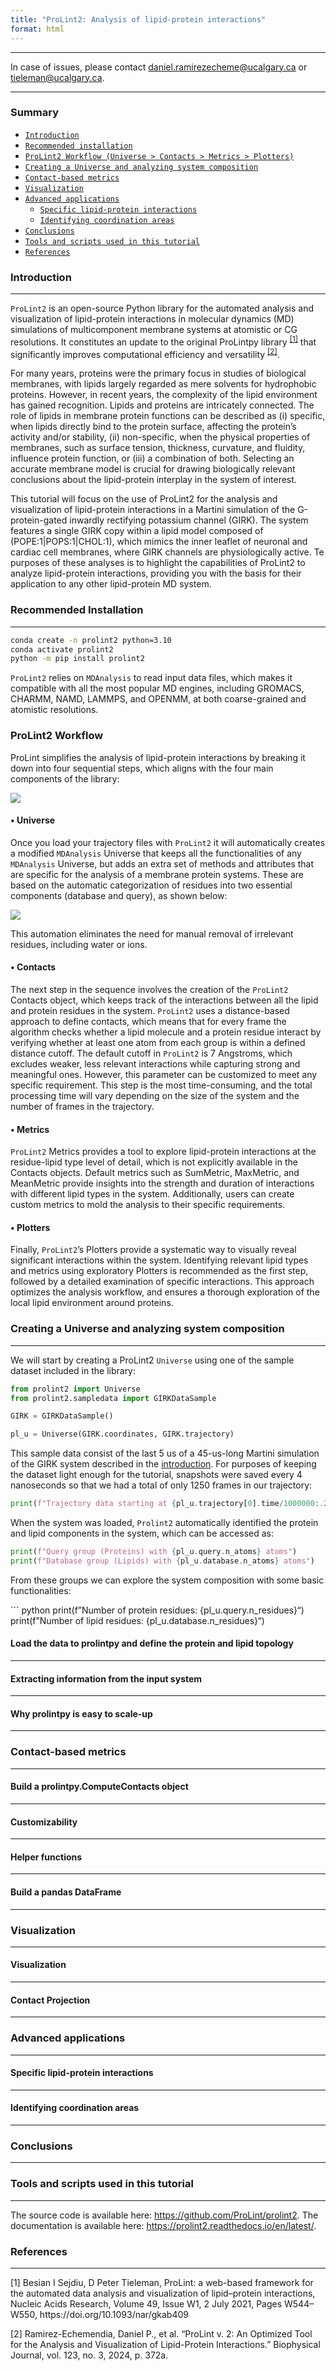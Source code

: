 ```yaml
---
title: "ProLint2: Analysis of lipid-protein interactions"
format: html
---
```


<hr>
In case of issues, please contact [daniel.ramirezecheme@ucalgary.ca](mailto: daniel.ramirezecheme@ucalgary.ca) or [tieleman@ucalgary.ca](mailto: tieleman@ucalgary.ca).
<hr>

### Summary
- [`Introduction`](#introduction)
- [`Recommended installation`](#recommended-installation)
- [`ProLint2 Workflow (Universe > Contacts > Metrics > Plotters)`](#prolint2-workflow)
- [`Creating a Universe and analyzing system composition`](#creating-a-universe-and-analyzing-system-composition)
- [`Contact-based metrics`](#contact-based-metrics)
- [`Visualization`](#visualization)
- [`Advanced applications`](#advanced-applications)
    - [`Specific lipid-protein interactions`](#specific-lipid-protein-interactions)
    - [`Identifying coordination areas`](#identifying-coordination-areas)
- [`Conclusions`](#conclusions)
- [`Tools and scripts used in this tutorial`](#tools-and-scripts-used-in-this-tutorial)
- [`References`](#references)

### Introduction
<hr>
`ProLint2` is an open-source Python library for the automated analysis and visualization of lipid-protein interactions in molecular dynamics (MD) simulations of multicomponent membrane systems at atomistic or CG resolutions. It constitutes an update to the original ProLintpy library <sup>[[1]](#references)</sup> that significantly improves computational efficiency and versatility <sup>[[2]](#references)</sup>.

For many years, proteins were the primary focus in studies of biological membranes, with lipids largely regarded as mere solvents for hydrophobic proteins. However, in recent years, the complexity of the lipid environment has gained recognition. Lipids and proteins are intricately connected. The role of lipids in membrane protein functions can be described as (i) specific, when lipids directly bind to the protein surface, affecting the protein's activity and/or stability, (ii) non-specific, when the physical properties of membranes, such as surface tension, thickness, curvature, and fluidity, influence protein function, or (iii) a combination of both. Selecting an accurate membrane model is crucial for drawing biologically relevant conclusions about the lipid-protein interplay in the system of interest.

This tutorial will focus on the use of ProLint2 for the analysis and visualization of lipid-protein interactions in a Martini simulation of the G-protein-gated inwardly rectifying potassium channel (GIRK). The system features a single GIRK copy within a lipid model composed of (POPE:1|POPS:1|CHOL:1), which mimics the inner leaflet of neuronal and cardiac cell membranes, where GIRK channels are physiologically active. Te purposes of these analyses is to highlight the capabilities of ProLint2 to analyze lipid-protein interactions, providing you with the basis for their application to any other lipid-protein MD system.

### Recommended Installation
<hr>

``` bash
conda create -n prolint2 python=3.10
conda activate prolint2
python -m pip install prolint2
```

::: callout-note
`ProLint2` relies on `MDAnalysis` to read input data files, which makes it compatible with all the most popular MD engines, including GROMACS, CHARMM, NAMD, LAMMPS, and OPENMM, at both coarse-grained and atomistic resolutions.
:::

### ProLint2 Workflow

ProLint simplifies the analysis of lipid-protein interactions by breaking it
down into four sequential steps, which aligns with the four main components of the library:

![](fig1.png)

#### <strong>• Universe</strong>

Once you load your trajectory files with `ProLint2` it will automatically creates a modified `MDAnalysis` Universe that keeps all the functionalities of any `MDAnalysis` Universe, but adds an extra set of methods and attributes that are specific for the analysis of a membrane protein systems. These are based on the automatic categorization of residues into two essential components (database and query), as shown below:

![](fig2.png)

::: callout-note
This automation eliminates the need for manual removal of irrelevant residues, including water or ions.
:::

#### <strong>• Contacts</strong>

The next step in the sequence involves the creation of the `ProLint2` Contacts object, which keeps track of the interactions between all the lipid and protein residues in the system. `ProLint2` uses a distance-based approach to define contacts, which means that for every frame the algorithm checks whether a lipid molecule and a protein residue interact by verifying whether at least one atom from each group is within a defined distance cutoff. The default cutoff in `ProLint2` is 7 Angstroms, which excludes weaker, less relevant interactions while capturing strong and meaningful ones. However, this parameter can be customized to meet any specific requirement. This step is the most time-consuming, and the total processing time will vary depending on the size of the system and the number of frames in the trajectory. 

#### <strong>• Metrics</strong>

`ProLint2` Metrics provides a tool to explore lipid-protein interactions at the residue-lipid type level of detail, which is not explicitly available in the Contacts objects. Default metrics such as SumMetric, MaxMetric, and MeanMetric provide insights into the strength and duration of interactions with different lipid types in the system. Additionally, users can create custom metrics to mold the analysis to their specific requirements.

#### <strong>• Plotters</strong>

Finally, `ProLint2`’s Plotters provide a systematic way to visually reveal significant interactions
within the system. Identifying relevant lipid types and metrics using exploratory Plotters is
recommended as the first step, followed by a detailed examination of specific interactions. This
approach optimizes the analysis workflow, and ensures a thorough exploration of the local lipid environment around proteins.

### Creating a Universe and analyzing system composition
<hr>

We will start by creating a ProLint2 `Universe` using one of the sample dataset included in the library:

``` python
from prolint2 import Universe
from prolint2.sampledata import GIRKDataSample

GIRK = GIRKDataSample()

pl_u = Universe(GIRK.coordinates, GIRK.trajectory)
```
This sample data consist of the last 5 us of a 45-us-long Martini simulation of the GIRK system described in the [introduction](#introduction). For purposes of keeping the dataset light enough for the tutorial, snapshots were saved every 4 nanoseconds so that we had a total of only 1250 frames in our trajectory:

``` python
print(f"Trajectory data starting at {pl_u.trajectory[0].time/1000000:.2f } us and ending at {pl_u.trajectory[-1].time/1000000:.2f } us, sampled every {pl_u.trajectory.dt/1000:.2f } ns")
```

When the system was loaded, `Prolint2` automatically identified the protein and lipid components in the system, which can be accessed as:

``` python
print(f"Query group (Proteins) with {pl_u.query.n_atoms} atoms")
print(f"Database group (Lipids) with {pl_u.database.n_atoms} atoms")
```

From these groups we can explore the system composition with some basic functionalities:

``` python
print(f"Number of protein residues: {pl_u.query.n_residues}")
print(f"Number of lipid residues: {pl_u.database.n_residues}")


#### Load the data to prolintpy and define the protein and lipid topology
<hr>


#### Extracting information from the input system
<hr>


#### Why prolintpy is easy to scale-up
<hr>


### Contact-based metrics
<hr>


#### Build a prolintpy.ComputeContacts object
<hr>


#### Customizability
<hr>


#### Helper functions
<hr>


#### Build a pandas DataFrame
<hr>


### Visualization
<hr>



#### Visualization
<hr>



#### Contact Projection
<hr>



### Advanced applications
<hr>

#### Specific lipid-protein interactions
<hr>


#### Identifying coordination areas
<hr>


### Conclusions
<hr>


### Tools and scripts used in this tutorial
<hr>

The source code is available here: [https://github.com/ProLint/prolint2](https://github.com/ProLint/prolint2). The documentation is available here: [https://prolint2.readthedocs.io/en/latest/](https://prolint2.readthedocs.io/en/latest/).

### References
<hr>

[1] Besian I Sejdiu, D Peter Tieleman, ProLint: a web-based framework for the automated data analysis and visualization of lipid–protein interactions, Nucleic Acids Research, Volume 49, Issue W1, 2 July 2021, Pages W544–W550, https://doi.org/10.1093/nar/gkab409

[2] Ramirez-Echemendia, Daniel P., et al. “ProLint v. 2: An Optimized Tool for the Analysis and Visualization of Lipid-Protein Interactions.” Biophysical Journal, vol. 123, no. 3, 2024, p. 372a.

